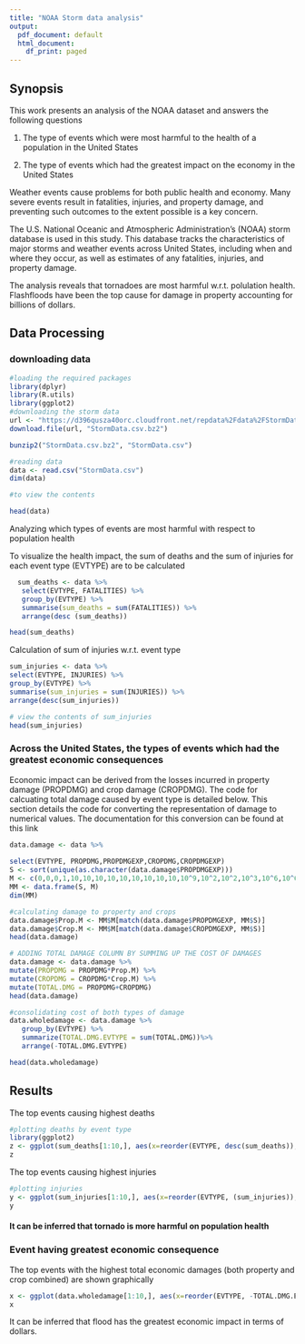 ---
title: "NOAA Storm data analysis"
output:
  pdf_document: default
  html_document:
    df_print: paged
---

## Synopsis

This work presents an analysis of the NOAA dataset and answers the following questions

1. The type of events which were most harmful to the health of a population in the United   States

2. The type of events which had the greatest impact on the economy in the United States


 Weather events cause problems for both public health and economy. Many severe events  result in fatalities, injuries, and property damage, and preventing such outcomes to the extent possible is a key concern.

The U.S. National Oceanic and Atmospheric Administration's (NOAA) storm database is used in this study. This database tracks the characteristics of major storms and weather events across United States, including when and where they occur, as well as estimates of any fatalities, injuries, and property damage.

The analysis reveals that tornadoes are most harmful w.r.t. polulation health. Flashfloods have been the top cause for damage in property accounting for billions of dollars. 

## Data Processing 

### downloading data

```{r}
#loading the required packages
library(dplyr)
library(R.utils)
library(ggplot2)
#downloading the storm data
url <- "https://d396qusza40orc.cloudfront.net/repdata%2Fdata%2FStormData.csv.bz2"
download.file(url, "StormData.csv.bz2")

bunzip2("StormData.csv.bz2", "StormData.csv")

#reading data
data <- read.csv("StormData.csv")
dim(data)

#to view the contents

head(data)
```
Analyzing which types of events are most harmful with respect to population health

To visualize the health impact, the sum of deaths and the sum of injuries for each event type (EVTYPE) are to be calculated

```{r}

  sum_deaths <- data %>% 
   select(EVTYPE, FATALITIES) %>% 
   group_by(EVTYPE) %>% 
   summarise(sum_deaths = sum(FATALITIES)) %>% 
   arrange(desc (sum_deaths))

head(sum_deaths)
```

Calculation of sum of injuries  w.r.t. event type

```{r}
sum_injuries <- data %>% 
select(EVTYPE, INJURIES) %>% 
group_by(EVTYPE) %>% 
summarise(sum_injuries = sum(INJURIES)) %>% 
arrange(desc(sum_injuries))

# view the contents of sum_injuries
head(sum_injuries)
```
### Across the United States, the types of events which had the greatest economic consequences

Economic impact can be derived from the losses incurred in property damage (PROPDMG) and crop damage (CROPDMG). The code for calcuating total damage caused by event type is detailed below. This section details the code for converting the representation of damage to numerical values. The documentation for this conversion can be found at this link 

```{r}
data.damage <- data %>% 
   
select(EVTYPE, PROPDMG,PROPDMGEXP,CROPDMG,CROPDMGEXP)
S <- sort(unique(as.character(data.damage$PROPDMGEXP)))
M <- c(0,0,0,1,10,10,10,10,10,10,10,10,10,10^9,10^2,10^2,10^3,10^6,10^6)
MM <- data.frame(S, M)
dim(MM)

#calculating damage to property and crops
data.damage$Prop.M <- MM$M[match(data.damage$PROPDMGEXP, MM$S)]
data.damage$Crop.M <- MM$M[match(data.damage$CROPDMGEXP, MM$S)]
head(data.damage)


```

```{r}
# ADDING TOTAL DAMAGE COLUMN BY SUMMING UP THE COST OF DAMAGES
data.damage <- data.damage %>% 
mutate(PROPDMG = PROPDMG*Prop.M) %>% 
mutate(CROPDMG = CROPDMG*Crop.M) %>% 
mutate(TOTAL.DMG = PROPDMG+CROPDMG)
head(data.damage)

#consolidating cost of both types of damage 
data.wholedamage <- data.damage %>% 
   group_by(EVTYPE) %>% 
   summarize(TOTAL.DMG.EVTYPE = sum(TOTAL.DMG))%>% 
   arrange(-TOTAL.DMG.EVTYPE)

head(data.wholedamage)
```
## Results

The top events causing highest deaths 

```{r}
#plotting deaths by event type
library(ggplot2)
z <- ggplot(sum_deaths[1:10,], aes(x=reorder(EVTYPE, desc(sum_deaths)), y=sum_deaths))+geom_bar(stat="identity",fill="yellow") +ggtitle("Events causing highest deaths") +labs(x="EVENT TYPE", y="Total Deaths")+ theme(axis.text.x = element_text(angle=90))
z
```

The top events causing highest injuries

```{r}
#plotting injuries
y <- ggplot(sum_injuries[1:10,], aes(x=reorder(EVTYPE, (sum_injuries)), y=sum_injuries))+geom_bar(stat="identity",fill="yellow") + theme(axis.text.x = element_text(angle=90, vjust=0.5, hjust=1))+ggtitle("Events causing Highest Injuries") +labs(x="EVENT TYPE", y="Total Injuries")
y
```
#### It can be inferred that tornado is more harmful on population health

### Event having greatest economic consequence

The top events with the highest total economic damages (both property and crop combined) are shown graphically

```{r}

x <- ggplot(data.wholedamage[1:10,], aes(x=reorder(EVTYPE, -TOTAL.DMG.EVTYPE), y=TOTAL.DMG.EVTYPE))+geom_bar(stat="identity") + theme(axis.text.x = element_text(angle=90, vjust=0.5, hjust=1))+ggtitle("Events with Highest Economic Impact") +labs(x="EVENT TYPE", y="Total Economic Impact ($USD)")
x
```











It can be inferred that flood has the greatest economic impact in terms of dollars. 

